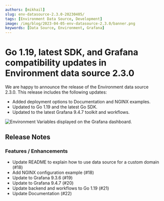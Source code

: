 ```yaml
---
authors: [mikhail]
slug: env-datasource-2.3.0-20230405/
tags: [Environment Data Source, Development]
image: /img/blog/2023-04-05-env-datasource-2.3.0/banner.png
keywords: [Data Source, Environment, Grafana]
---
```



# Go 1.19, latest SDK, and Grafana compatibility updates in Environment data source 2.3.0

We are happy to announce the release of the Environment data source 2.3.0. This release includes the following updates:

- Added deployment options to Documentation and NGINX examples.
- Updated to Go 1.19 and the latest Go SDK.
- Updated to the latest Grafana 9.4.7 toolkit and workflows.

<Image
  title="Environment Variables displayed on the Grafana dashboard."
  src="/img/blog/2023-04-05-env-datasource-2.3.0/dashboard.png"
/>

<GettingStarted />

<Tutorial />

## Release Notes

### Features / Enhancements

- Update README to explain how to use data source for a custom domain (#18)
- Add NGINX configuration example (#18)
- Update to Grafana 9.3.6 (#19)
- Update to Grafana 9.4.7 (#20)
- Update backend and workflows to Go 1.19 (#21)
- Update Documentation (#22)

<Feedback />
